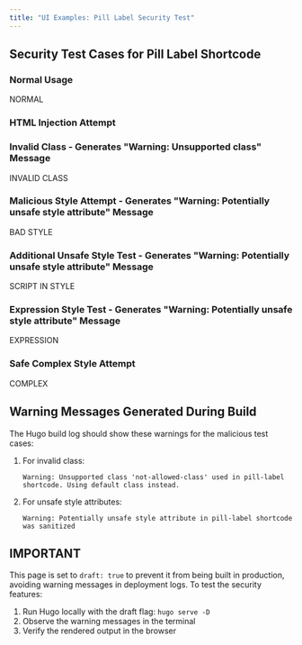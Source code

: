 ```yaml
---
title: "UI Examples: Pill Label Security Test"
---
```


## Security Test Cases for Pill Label Shortcode

### Normal Usage
<Badge variant="info">NORMAL</Badge>

### HTML Injection Attempt
<Badge variant="info"><script>alert('XSS')</script></Badge>

### Invalid Class - Generates "Warning: Unsupported class" Message
<Badge variant="info">INVALID CLASS</Badge>

### Malicious Style Attempt - Generates "Warning: Potentially unsafe style attribute" Message
<Badge variant="info">BAD STYLE</Badge>

### Additional Unsafe Style Test - Generates "Warning: Potentially unsafe style attribute" Message
<Badge variant="info">SCRIPT IN STYLE</Badge>

### Expression Style Test - Generates "Warning: Potentially unsafe style attribute" Message
<Badge variant="info">EXPRESSION</Badge>

### Safe Complex Style Attempt
<Badge variant="info">COMPLEX</Badge>

## Warning Messages Generated During Build

The Hugo build log should show these warnings for the malicious test cases:

1. For invalid class: 
   ```
   Warning: Unsupported class 'not-allowed-class' used in pill-label shortcode. Using default class instead.
   ```

2. For unsafe style attributes:
   ```
   Warning: Potentially unsafe style attribute in pill-label shortcode was sanitized
   ```

## IMPORTANT

This page is set to `draft: true` to prevent it from being built in production,
avoiding warning messages in deployment logs. To test the security features:

1. Run Hugo locally with the draft flag: `hugo serve -D`
2. Observe the warning messages in the terminal
3. Verify the rendered output in the browser
